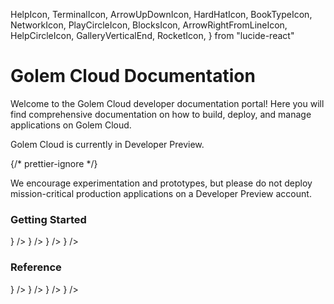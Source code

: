   HelpIcon,
  TerminalIcon,
  ArrowUpDownIcon,
  HardHatIcon,
  BookTypeIcon,
  NetworkIcon,
  PlayCircleIcon,
  BlocksIcon,
  ArrowRightFromLineIcon,
  HelpCircleIcon,
  GalleryVerticalEnd,
  RocketIcon,
} from "lucide-react"

# Golem Cloud Documentation

Welcome to the Golem Cloud developer documentation portal! Here you will find comprehensive documentation on how to build, deploy, and manage applications on Golem Cloud.

<Callout type="warning">
  <p> Golem Cloud is currently in Developer Preview. </p>
  {/* prettier-ignore */}
  <p> We encourage experimentation and prototypes, but please do not deploy mission-critical production applications on a Developer Preview account.</p>
</Callout>

### Getting Started

<Cards num={2}>
  <Card title="Why Golem?" href="/docs/why-golem" icon={<GolemIcon />} />
  <Card title="Quickstart" href="/docs/quickstart" icon={<RocketIcon />} />
  <Card title="Building Templates" href="/docs/building-templates" icon={<HardHatIcon />} />
  <Card title="Management Console" href="/docs/console" icon={<BlocksIcon/>} />
</Cards>


### Reference

<Cards num={2}>
  <Card title="Golem CLI" href="/docs/golem-cli" icon={<TerminalIcon />} />
  <Card title="REST API" href="/docs/rest-api" icon={<ArrowUpDownIcon />} />
  <Card title="Runtime API" href="/docs/runtime-api" icon={<PlayCircleIcon />} />
  <Card title="FAQ" href="/docs/faq" icon={<HelpCircleIcon />} />
</Cards>
